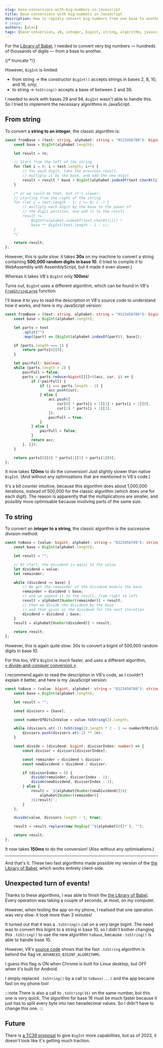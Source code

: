 ```yaml
---
slug: base-conversions-with-big-numbers-in-javascript
title: Base conversions with big numbers in JavaScript
description: How to rapidly convert big numbers from one base to another in JavaScript
# image:
authors: [alex]
tags: [base conversion, v8, integer, bigint, string, algorithm, javascript]
---
```


For the [Library of Babel](https://babel.zwyx.dev), I needed to convert very big numbers — hundreds of thousands of digits — from a base to another.

{/* truncate */}

However, `BigInt` is limited:

- from string → the constructor `BigInt()` accepts strings in bases 2, 8, 10, and 16, only;
- to string → `toString()` accepts a base of between 2 and 36.

I needed to work with bases 29 and 94, `BigInt` wasn't able to handle this. So I tried to implement the necessary algorithms in JavaScript.

## From string

To convert a **string to an integer**, the classic algorithm is:

```ts
const fromBase = (text: string, alphabet: string = "0123456789"): bigint => {
	const base = BigInt(alphabet.length);

	let result = 0n;

	// Start from the left of the string
	for (let i = 0; i < text.length; i++) {
		// for each digit, take the previous result,
		// multiply it by the base, and add the new digit
		result = result * base + BigInt(alphabet.indexOf(text.charAt(i)));
	}

	/* or we could do that, but it's slower:
	// starting from the right of the string
	for (let i = text.length - 1; i >= 0; i--) {
		// multiply each digit by the base to the power of
		// the digit position, and add it to the result
		result +=
			BigInt(alphabet.indexOf(text.charAt(i))) *
			base ** BigInt(text.length - 1 - i);
	}
	*/

	return result;
};
```

However, this is quite slow: it takes **30s** on my machine to convert a string containing **500,000 random digits in base 10**. (I tried to compile it to WebAssembly with AssemblyScript, but it made it even slower.)

Whereas it takes V8's `BigInt` only **100ms**!

Turns out, `BigInt` uses a different algorithm, which can be found in V8's [`FromStringLarge`](https://github.com/v8/v8/blob/main/src/bigint/fromstring.cc) function.

I'll leave it to you to read the description in V8's source code to understand how it works, and here is my JavaScript version:

```ts
const fromBase = (text: string, alphabet: string = "0123456789"): bigint => {
	const base = BigInt(alphabet.length);

	let parts = text
		.split("")
		.map((part) => [BigInt(alphabet.indexOf(part)), base]);

	if (parts.length === 1) {
		return parts[0][0];
	}

	let pairFull: boolean;
	while (parts.length > 2) {
		pairFull = false;
		parts = parts.reduce<bigint[][]>((acc, cur, i) => {
			if (!pairFull) {
				if (i === parts.length - 1) {
					acc.push(cur);
				} else {
					acc.push([
						cur[0] * parts[i + 1][1] + parts[i + 1][0],
						cur[1] * parts[i + 1][1],
					]);
					pairFull = true;
				}
			} else {
				pairFull = false;
			}
			return acc;
		}, []);
	}

	return parts[0][0] * parts[1][1] + parts[1][0];
};
```

It now takes **120ms** to do the conversion! Just slightly slower than native `BigInt`. (And without any optimisations that are mentioned in V8's code.)

It's a bit counter intuitive, because this algorithm does about 1,000,000 iterations, instead of 500,000 for the classic algorithm (which does one for each digit). The reason is apparently that the multiplications are smaller, and possibly more optimisable because involving parts of the same size.

## To string

To convert an **integer to a string**, the classic algorithm is the successive division method:

```ts
const toBase = (value: bigint, alphabet: string = "0123456789"): string => {
	const base = BigInt(alphabet.length);

	let result = "";

	// At start, the dividend is equal to the value
	let dividend = value;
	let remainder;

	while (dividend >= base) {
		// We get the remainder of the dividend modulo the base
		remainder = dividend % base;
		// and we append it to the result, from right to left
		result = alphabet[Number(remainder)] + result;
		// then we divide the dividend by the base
		// and that gives us the dividend for the next iteration
		dividend = dividend / base;
	}
	result = alphabet[Number(dividend)] + result;

	return result;
};
```

However, this is again quite slow: 30s to convert a bigint of 500,000 random digits in base 10.

For this too, V8's `BigInt` is much faster, and uses a different algorithm, [« divide-and-conquer conversion »](https://github.com/v8/v8/blob/main/src/bigint/tostring.cc).

I recommend again to read the description in V8's code, as I couldn't explain it better, and here is my JavaScript version:

```ts
const toBase = (value: bigint, alphabet: string = "0123456789"): string => {
	const base = BigInt(alphabet.length);

	let result = "";

	const divisors = [base];

	const numberOfBitsInValue = value.toString(2).length;

	while (divisors.at(-1).toString(2).length * 2 - 1 <= numberOfBitsInValue) {
		divisors.push(divisors.at(-1) ** 2n);
	}

	const divide = (dividend: bigint, divisorIndex: number) => {
		const divisor = divisors[divisorIndex];

		const remainder = dividend % divisor;
		const newDividend = dividend / divisor;

		if (divisorIndex > 0) {
			divide(remainder, divisorIndex - 1);
			divide(newDividend, divisorIndex - 1);
		} else {
			result = `${alphabet[Number(newDividend)]}${
				alphabet[Number(remainder)]
			}${result}`;
		}
	};

	divide(value, divisors.length - 1, true);

	result = result.replace(new RegExp(`^${alphabet[0]}*`), "");

	return result;
};
```

It now takes **150ms** to do the conversion! (Also without any optimisations.)

---

And that's it. These two fast algorithms made possible my version of the [the Library of Babel](https://babel.zwyx.dev), which works entirely client-side.

## Unexpected turn of events!

Thanks to these algorithms, I was able to finish the [the Library of Babel](https://babel.zwyx.dev). Every operation was taking a couple of seconds, at most, on my computer.

However, when testing the app on my phone, I realised that one operation was very slow: it took more than 3 minutes!

It turned out that it was a `.toString()` call on a very large bigint. The need was to convert this bigint to a string in base 10, so I didn't bother changing this `.toString()` to use the new algorithm `toBase`, because `.toString()` is able to handle base 10.

However, V8's [source code](https://github.com/v8/v8/blob/main/src/bigint/tostring.cc) shows that the fast `.toString` algorithm is behind the flag `V8_ADVANCED_BIGINT_ALGORITHMS`.

I guess this flag is ON when Chrome is built for Linux desktop, but OFF when it's built for Android.

I simply replaced `.toString()` by a call to `toBase(...)` and the app became fast on my phone too!

:::note
There is also a call to `.toString(16)` on the same number, but this one is very quick. The algorithm for base 16 must be much faster because it just has to split every byte into two hexadecimal values. So I didn't have to change this one.
:::

## Future

There is [a TC39 proposal](https://github.com/tc39/proposal-number-fromstring) to give `BigInt` more capabilities, but as of 2023, it doesn't look like it's getting much traction.
